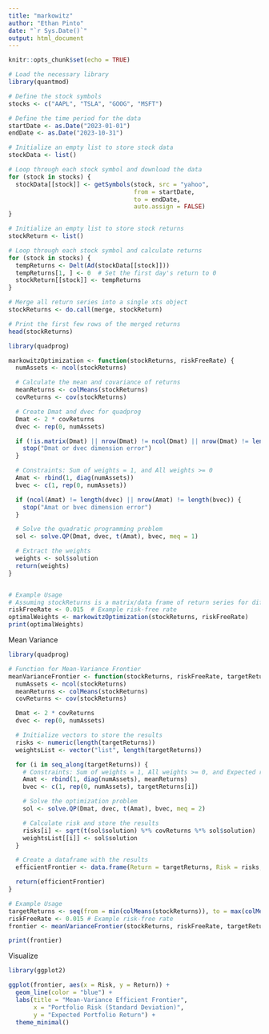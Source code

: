 ```yaml
---
title: "markowitz"
author: "Ethan Pinto"
date: "`r Sys.Date()`"
output: html_document
---
```


```r
knitr::opts_chunk$set(echo = TRUE)
```


```r
# Load the necessary library
library(quantmod)

# Define the stock symbols
stocks <- c("AAPL", "TSLA", "GOOG", "MSFT")

# Define the time period for the data
startDate <- as.Date("2023-01-01")
endDate <- as.Date("2023-10-31")

# Initialize an empty list to store stock data
stockData <- list()

# Loop through each stock symbol and download the data
for (stock in stocks) {
  stockData[[stock]] <- getSymbols(stock, src = "yahoo", 
                                   from = startDate, 
                                   to = endDate, 
                                   auto.assign = FALSE)
}

# Initialize an empty list to store stock returns
stockReturn <- list()

# Loop through each stock symbol and calculate returns
for (stock in stocks) {
  tempReturns <- Delt(Ad(stockData[[stock]]))
  tempReturns[1, ] <- 0  # Set the first day's return to 0
  stockReturn[[stock]] <- tempReturns
}

# Merge all return series into a single xts object
stockReturns <- do.call(merge, stockReturn)

# Print the first few rows of the merged returns
head(stockReturns)

```



```r
library(quadprog)

markowitzOptimization <- function(stockReturns, riskFreeRate) {
  numAssets <- ncol(stockReturns)

  # Calculate the mean and covariance of returns
  meanReturns <- colMeans(stockReturns)
  covReturns <- cov(stockReturns)

  # Create Dmat and dvec for quadprog
  Dmat <- 2 * covReturns
  dvec <- rep(0, numAssets)

  if (!is.matrix(Dmat) || nrow(Dmat) != ncol(Dmat) || nrow(Dmat) != length(dvec)) {
    stop("Dmat or dvec dimension error")
  }

  # Constraints: Sum of weights = 1, and All weights >= 0
  Amat <- rbind(1, diag(numAssets))
  bvec <- c(1, rep(0, numAssets))

  if (ncol(Amat) != length(dvec) || nrow(Amat) != length(bvec)) {
    stop("Amat or bvec dimension error")
  }

  # Solve the quadratic programming problem
  sol <- solve.QP(Dmat, dvec, t(Amat), bvec, meq = 1)

  # Extract the weights
  weights <- sol$solution
  return(weights)
}


# Example Usage
# Assuming stockReturns is a matrix/data frame of return series for different stocks
riskFreeRate <- 0.015  # Example risk-free rate
optimalWeights <- markowitzOptimization(stockReturns, riskFreeRate)
print(optimalWeights)


```

Mean Variance

```r
library(quadprog)

# Function for Mean-Variance Frontier
meanVarianceFrontier <- function(stockReturns, riskFreeRate, targetReturns) {
  numAssets <- ncol(stockReturns)
  meanReturns <- colMeans(stockReturns)
  covReturns <- cov(stockReturns)

  Dmat <- 2 * covReturns
  dvec <- rep(0, numAssets)

  # Initialize vectors to store the results
  risks <- numeric(length(targetReturns))
  weightsList <- vector("list", length(targetReturns))

  for (i in seq_along(targetReturns)) {
    # Constraints: Sum of weights = 1, All weights >= 0, and Expected return = target return
    Amat <- rbind(1, diag(numAssets), meanReturns)
    bvec <- c(1, rep(0, numAssets), targetReturns[i])

    # Solve the optimization problem
    sol <- solve.QP(Dmat, dvec, t(Amat), bvec, meq = 2)

    # Calculate risk and store the results
    risks[i] <- sqrt(t(sol$solution) %*% covReturns %*% sol$solution)
    weightsList[[i]] <- sol$solution
  }

  # Create a dataframe with the results
  efficientFrontier <- data.frame(Return = targetReturns, Risk = risks, Weights = weightsList)

  return(efficientFrontier)
}

# Example Usage
targetReturns <- seq(from = min(colMeans(stockReturns)), to = max(colMeans(stockReturns)), length.out = 4)
riskFreeRate <- 0.015 # Example risk-free rate
frontier <- meanVarianceFrontier(stockReturns, riskFreeRate, targetReturns)

print(frontier)

```

Visualize
```r
library(ggplot2)

ggplot(frontier, aes(x = Risk, y = Return)) +
  geom_line(color = "blue") +
  labs(title = "Mean-Variance Efficient Frontier",
       x = "Portfolio Risk (Standard Deviation)",
       y = "Expected Portfolio Return") +
  theme_minimal()

```

